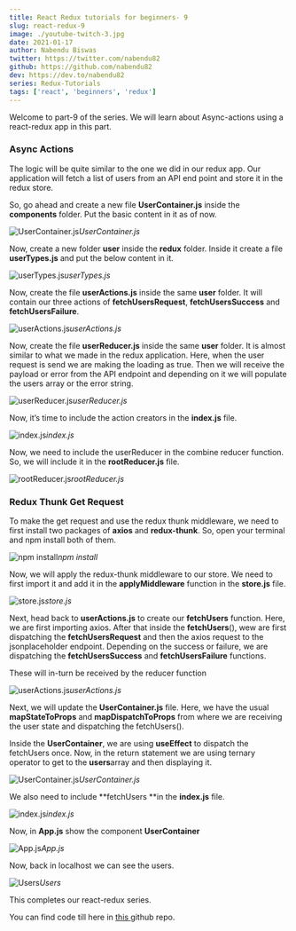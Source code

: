 ```yaml
---
title: React Redux tutorials for beginners- 9
slug: react-redux-9
image: ./youtube-twitch-3.jpg
date: 2021-01-17
author: Nabendu Biswas
twitter: https://twitter.com/nabendu82
github: https://github.com/nabendu82
dev: https://dev.to/nabendu82
series: Redux-Tutorials
tags: ['react', 'beginners', 'redux']
---
```


Welcome to part-9 of the series. We will learn about Async-actions using a react-redux app in this part.

### Async Actions

The logic will be quite similar to the one we did in our redux app. Our application will fetch a list of users from an API end point and store it in the redux store.

So, go ahead and create a new file **UserContainer.js** inside the **components** folder. Put the basic content in it as of now.

![UserContainer.js](https://ik.imagekit.io/thewebdev/React-redux/9/1_J3O_TfjJz.png)*UserContainer.js*

Now, create a new folder **user** inside the **redux** folder. Inside it create a file **userTypes.js** and put the below content in it.

![userTypes.js](https://ik.imagekit.io/thewebdev/React-redux/9/2_GaC_PT1e1H.png)*userTypes.js*

Now, create the file **userActions.js** inside the same **user** folder. It will contain our three actions of **fetchUsersRequest**, **fetchUsersSuccess** and **fetchUsersFailure**.

![userActions.js](https://ik.imagekit.io/thewebdev/React-redux/9/3_zl4EEMlgXh.png)*userActions.js*

Now, create the file **userReducer.js** inside the same **user** folder. It is almost similar to what we made in the redux application. Here, when the user request is send we are making the loading as true. Then we will receive the payload or error from the API endpoint and depending on it we will populate the users array or the error string.

![userReducer.js](https://ik.imagekit.io/thewebdev/React-redux/9/4_y95yZ5KmCm.png)*userReducer.js*

Now, it’s time to include the action creators in the **index.js** file.

![index.js](https://ik.imagekit.io/thewebdev/React-redux/9/5_Rt3jTKZTl.png)*index.js*

Now, we need to include the userReducer in the combine reducer function. So, we will include it in the **rootReducer.js** file.

![rootReducer.js](https://ik.imagekit.io/thewebdev/React-redux/9/6_a2nHnV1LCe.png)*rootReducer.js*

### Redux Thunk Get Request

To make the get request and use the redux thunk middleware, we need to first install two packages of **axios** and **redux-thunk**. So, open your terminal and npm install both of them.

![npm install](https://ik.imagekit.io/thewebdev/React-redux/9/7_1xiXR1-1wN.png)*npm install*

Now, we will apply the redux-thunk middleware to our store. We need to first import it and add it in the **applyMiddleware** function in the **store.js** file.

![store.js](https://ik.imagekit.io/thewebdev/React-redux/9/8_j6rHnjnzQ.png)*store.js*

Next, head back to **userActions.js** to create our **fetchUsers** function. Here, we are first importing axios. After that inside the **fetchUsers**(), wew are first dispatching the **fetchUsersRequest** and then the axios request to the jsonplaceholder endpoint. Depending on the success or failure, we are dispatching the **fetchUsersSuccess** and **fetchUsersFailure** functions.

These will in-turn be received by the reducer function

![userActions.js](https://ik.imagekit.io/thewebdev/React-redux/9/9_fGBa0eeZlk.png)*userActions.js*

Next, we will update the **UserContainer.js** file. Here, we have the usual **mapStateToProps** and **mapDispatchToProps** from where we are receiving the user state and dispatching the fetchUsers().

Inside the **UserContainer**, we are using **useEffect** to dispatch the fetchUsers once. Now, in the return statement we are using ternary operator to get to the **users**array and then displaying it.

![UserContainer.js](https://ik.imagekit.io/thewebdev/React-redux/9/10_FzPQgB4W6V.png)*UserContainer.js*

We also need to include **fetchUsers **in the **index.js** file.

![index.js](https://ik.imagekit.io/thewebdev/React-redux/9/11_H46Q91vZg.png)*index.js*

Now, in **App.js** show the component **UserContainer**

![App.js](https://ik.imagekit.io/thewebdev/React-redux/9/12_Jcyg1BIQFG.png)*App.js*

Now, back in localhost we can see the users.

![Users](https://ik.imagekit.io/thewebdev/React-redux/9/13_uutBJ0Iv4R.png)*Users*

This completes our react-redux series.

You can find code till here in [this ](https://github.com/nabendu82/react-redux-demo)github repo.
